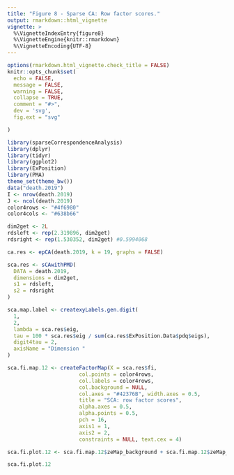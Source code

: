 ```yaml
---
title: "Figure 8 - Sparse CA: Row factor scores."
output: rmarkdown::html_vignette
vignette: >
  %\VignetteIndexEntry{figure8}
  %\VignetteEngine{knitr::rmarkdown}
  %\VignetteEncoding{UTF-8}
---
```


```r
options(rmarkdown.html_vignette.check_title = FALSE)
knitr::opts_chunk$set(
  echo = FALSE,
  message = FALSE,
  warning = FALSE,
  collapse = TRUE,
  comment = "#>",
  dev = 'svg', 
  fig.ext = "svg"

)
```

```r
library(sparseCorrespondenceAnalysis)
library(dplyr)
library(tidyr)
library(ggplot2)
library(ExPosition)
library(PMA)
theme_set(theme_bw())
data("death.2019")
I <- nrow(death.2019)
J <- ncol(death.2019)
color4rows <- "#4f6980"
color4cols <- "#638b66"
```


```r
dim2get <- 2L
rdsleft <- rep(2.319896, dim2get)
rdsright <- rep(1.530352, dim2get) #0.5994068 

ca.res <- epCA(death.2019, k = 19, graphs = FALSE)

sca.res <- sCAwithPMD(
  DATA = death.2019, 
  dimensions = dim2get,
  s1 = rdsleft,
  s2 = rdsright
)

sca.map.label <- createxyLabels.gen.digit(
  1,
  2,
  lambda = sca.res$eig,
  tau = 100 * sca.res$eig / sum(ca.res$ExPosition.Data$pdq$eigs),
  digit4tau = 2,
  axisName = "Dimension "
)
```


```r
sca.fi.map.12 <- createFactorMap(X = sca.res$fi,
                       col.points = color4rows, 
                       col.labels = color4rows,
                       col.background = NULL,
                       col.axes = "#42376B", width.axes = 0.5,
                       title = "SCA: row factor scores",
                       alpha.axes = 0.5,
                       alpha.points = 0.5,
                       pch = 16,
                       axis1 = 1,
                       axis2 = 2,
                       constraints = NULL, text.cex = 4)

sca.fi.plot.12 <- sca.fi.map.12$zeMap_background + sca.fi.map.12$zeMap_dots + sca.fi.map.12$zeMap_text + sca.map.label + geom_path(color = color4rows) + theme(axis.title = element_text(color = "#42376B"), axis.text = element_text(color = "#42376B"), title = element_text(color = "#42376B"), panel.border = element_rect(size = 1.5, color = "#42376B", fill = NA))

sca.fi.plot.12
```



